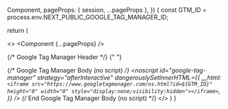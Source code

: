 
  Component,
  pageProps: { session, ...pageProps },
  }) {
const GTM_ID = process.env.NEXT_PUBLIC_GOOGLE_TAG_MANAGER_ID;

return (

<>
  <SessionProvider session={session}>
    <Component {...pageProps} />
  </SessionProvider>

  {/* Google Tag Manager Header */}
  {" "}

  <Script
    id="google-tag-manager-header"
    strategy="beforeInteractive"
    dangerouslySetInnerHTML={{
      __html: `
      (function (w, d, s, l, i) { w[l] = w[l] || []; w[l].push({ 'gtm.start': new Date().getTime(), event: 'gtm.js' });
      var f = d.getElementsByTagName(s)[0], j = d.createElement(s), dl = l != 'dataLayer' ? '&l=' + l : ''; j.setAttributeNode(d.createAttribute('data-ot-ignore'));
      j.async = true;j.src = 'https://www.googletagmanager.com/gtm.js?id=' + i + dl;
      f.parentNode.insertBefore(j, f); })(window, document, 'script', 'dataLayer', '${GTM_ID}');
      `,
    }}
  />
  {/* End Google Tag Manager Haeader */}

  <!-- Google Tag Manager -->
<script>(function (w, d, s, l, i) { w[l] = w[l] || []; w[l].push({ 'gtm.start': new Date().getTime(), event: 'gtm.js' });
var f = d.getElementsByTagName(s)[0], j = d.createElement(s), dl = l != 'dataLayer' ? '&l=' + l : ''; j.setAttributeNode(d.createAttribute('data-ot-ignore'));
j.async = true;j.src = 'https://www.googletagmanager.com/gtm.js?id=' + i + dl;
f.parentNode.insertBefore(j, f); })(window, document, 'script', 'dataLayer', 'GTM-XXXXXXX');
</script>
<!-- End Google Tag Manager -->

  {/* Google Tag Manager Body (no script) */}
  <noscript 
    id="google-tag-manager" 
    strategy="afterInteractive"
    dangerouslySetInnerHTML={{
      __html: `
      <iframe src="https://www.googletagmanager.com/ns.html?id=${GTM_ID}"
      height="0" width="0" style="display:none;visibility:hidden"></iframe>
      `,
    }}
  />
  {/* End Google Tag Manager Body (no script) */}
</>
)
}

